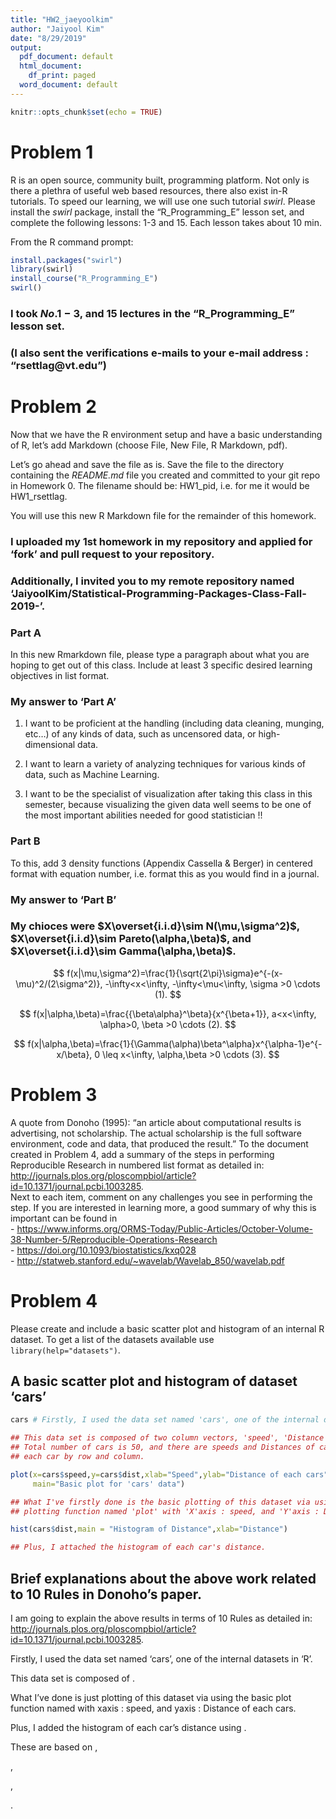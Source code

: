 ```yaml
---
title: "HW2_jaeyoolkim"
author: "Jaiyool Kim"
date: "8/29/2019"
output:
  pdf_document: default
  html_document:
    df_print: paged
  word_document: default
---
```


```r
knitr::opts_chunk$set(echo = TRUE)
```

# Problem 1

R is an open source, community built, programming platform.  Not only is there a plethra of useful web based resources, there also exist in-R tutorials.  To speed our learning, we will use one such tutorial _swirl_.  Please install the _swirl_ package, install the "R_Programming_E" lesson set, and complete the following lessons: 1-3 and 15.  Each lesson takes about 10 min.  

From the R command prompt:  

```r
install.packages("swirl")  
library(swirl)  
install_course("R_Programming_E")  
swirl()  
```

### I took $No. 1-3,$ and $15$ lectures in the "R_Programming_E" lesson set. 

### (I also sent the verifications e-mails to your e-mail address : "rsettlag@vt.edu")

# Problem 2

Now that we have the R environment setup and have a basic understanding of R, let's add Markdown (choose File, New File, R Markdown, pdf).  

Let's go ahead and save the file as is.  Save the file to the directory containing the *README.md* file you created and committed to your git repo in Homework 0.  The filename should be: HW1_pid, i.e. for me it would be HW1_rsettlag.

You will use this new R Markdown file for the remainder of this homework.

### I uploaded my 1st homework in my repository and applied for 'fork' and pull request to your repository.
### Additionally, I invited you to my remote repository named 'JaiyoolKim/Statistical-Programming-Packages-Class-Fall-2019-'.

### Part A
In this new Rmarkdown file, please type a paragraph about what you are hoping to get out of this class.  Include at least 3 specific desired learning objectives in list format.  

### My answer to 'Part A'
1. I want to be proficient at the handling (including data cleaning, munging, etc...) of any kinds of data, such as uncensored data, or high-dimensional data.

2. I want to learn a variety of analyzing techniques for various kinds of data, such as Machine Learning.

3. I want to be the specialist of visualization after taking this class in this semester, because visualizing the given data well seems to be one of the most important abilities needed for good statistician !!

### Part B
To this, add 3 density functions (Appendix Cassella & Berger) in centered format with equation number, i.e. format this as you would find in a journal.  

### My answer to 'Part B'
### My chioces were $X\overset{i.i.d}\sim N(\mu,\sigma^2)$,\hspace{2mm} $X\overset{i.i.d}\sim Pareto(\alpha,\beta)$,\hspace{2mm} and $X\overset{i.i.d}\sim Gamma(\alpha,\beta)$.
$$
f(x|\mu,\sigma^2)=\frac{1}{\sqrt{2\pi}\sigma}e^{-(x-\mu)^2/(2\sigma^2)},  -\infty<x<\infty, 
-\infty<\mu<\infty,  \sigma >0 \cdots (1).
$$

$$
f(x|\alpha,\beta)=\frac{{\beta\alpha}^\beta}{x^{\beta+1}},  a<x<\infty, 
\alpha>0,  \beta >0 \cdots (2).
$$

$$
f(x|\alpha,\beta)=\frac{1}{\Gamma(\alpha)\beta^\alpha}x^{\alpha-1}e^{-x/\beta},  0 \leq x<\infty,  
 \alpha,\beta >0 \cdots (3).
$$

# Problem 3

A quote from Donoho (1995): "an article about computational results is advertising, not scholarship. The actual scholarship is the full software environment, code and data, that produced the result."  To the document created in Problem 4, add a summary of the steps in performing Reproducible Research in numbered list format as detailed in:  
<http://journals.plos.org/ploscompbiol/article?id=10.1371/journal.pcbi.1003285>.  
\newline
Next to each item, comment on any challenges you see in performing the step.  If you are interested in learning more, a good summary of why this is important can be found in  
- <https://www.informs.org/ORMS-Today/Public-Articles/October-Volume-38-Number-5/Reproducible-Operations-Research>  
- <https://doi.org/10.1093/biostatistics/kxq028>  
- <http://statweb.stanford.edu/~wavelab/Wavelab_850/wavelab.pdf>





# Problem 4

Please create and include a basic scatter plot and histogram of an internal R dataset.  To get a list of the datasets available use `library(help="datasets")`.


## A basic scatter plot and histogram of dataset 'cars'
```r
cars # Firstly, I used the data set named 'cars', one of the internal datasets in 'R'.

## This data set is composed of two column vectors, 'speed', 'Distance'. 
## Total number of cars is 50, and there are speeds and Distances of cars corresponding to 
## each car by row and column.

plot(x=cars$speed,y=cars$dist,xlab="Speed",ylab="Distance of each cars",pch=2,col=2,
     main="Basic plot for 'cars' data") 

## What I've firstly done is the basic plotting of this dataset via using the basic 
## plotting function named 'plot' with 'X'axis : speed, and 'Y'axis : Distance of each car.

hist(cars$dist,main = "Histogram of Distance",xlab="Distance") 

## Plus, I attached the histogram of each car's distance.
```


## Brief explanations about the above work related to 10 Rules in Donoho's paper.

I am going to explain the above results in terms of 10 Rules as detailed in:  
<http://journals.plos.org/ploscompbiol/article?id=10.1371/journal.pcbi.1003285>.  

Firstly, I used the data set named 'cars', one of the internal datasets in 'R'.

This data set is composed of \textbf{two column vectors, 'Speed', 'Distance'}.

What I've done is just plotting of this dataset via using the basic plot function named \textbf{'plot'} with xaxis : speed, and yaxis : Distance of each cars.

Plus, I added the histogram of each car's distance using \textbf{'hist'}.

These are based on \textbf{Rule 1: For Every Result, Keep Track of How It Was Produced},

\textbf{Rule 7 :Always Store Raw Data behind Plots},

\textbf{Rule 9: Connect Textual Statements to Underlying Results},

\textbf{Rule 10: Provide Public Access to Scripts, Runs, and Results}.
